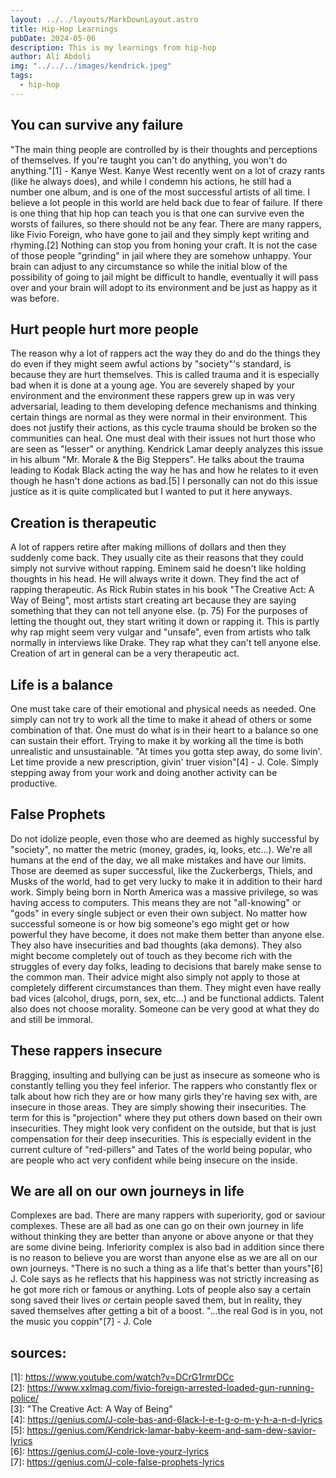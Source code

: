 ```yaml
---
layout: ../../layouts/MarkDownLayout.astro
title: Hip-Hop Learnings
pubDate: 2024-05-06
description: This is my learnings from hip-hop
author: Ali Abdoli
img: "../../../images/kendrick.jpeg"
tags:
  - hip-hop
---
```


## You can survive any failure

"The main thing people are controlled by is their thoughts and perceptions of themselves. If you're taught you can't do anything, you won't do anything."\[1] - Kanye West. Kanye West recently went on a lot of crazy rants (like he always does), and while I condemn his actions, he still had a number one album, and is one of the most successful artists of all time. I believe a lot people in this world are held back due to fear of failure. If there is one thing that hip hop can teach you is that one can survive even the worsts of failures, so there should not be any fear. There are many rappers, like Fivio Foreign, who have gone to jail and they simply kept writing and rhyming.\[2] Nothing can stop you from honing your craft. It is not the case of those people "grinding" in jail where they are somehow unhappy. Your brain can adjust to any circumstance so while the initial blow of the possibility of going to jail might be difficult to handle, eventually it will pass over and your brain will adopt to its environment and be just as happy as it was before.
## Hurt people hurt more people

The reason why a lot of rappers act the way they do and do the things they do even if they might seem awful actions by "society"'s standard, is because they are hurt themselves. This is called trauma and it is especially bad when it is done at a young age. You are severely shaped by your environment and the environment these rappers grew up in was very adversarial, leading to them developing defence mechanisms and thinking certain things are normal as they were normal in their environment. This does not justify their actions, as this cycle trauma should be broken so the communities can heal. One must deal with their issues not hurt those who are seen as "lesser" or anything. Kendrick Lamar deeply analyzes this issue in his album "Mr. Morale & the Big Steppers". He talks about the trauma leading to Kodak Black acting the way he has and how he relates to it even though he hasn't done actions as bad.\[5] I personally can not do this issue justice as it is quite complicated but I wanted to put it here anyways.
## Creation is therapeutic

A lot of rappers retire after making millions of dollars and then they suddenly come back. They usually cite as their reasons that they could simply not survive without rapping. Eminem said he doesn't like holding thoughts in his head. He will always write it down. They find the act of rapping therapeutic. As Rick Rubin states in his book "The Creative Act: A Way of Being", most artists start creating art because they are saying something that they can not tell anyone else. (p. 75) For the purposes of letting the thought out, they start writing it down or rapping it. This is partly why rap might seem very vulgar and "unsafe", even from artists who talk normally in interviews like Drake. They rap what they can't tell anyone else. Creation of art in general can be a very therapeutic act.
## Life is a balance

One must take care of their emotional and physical needs as needed. One simply can not try to work all the time to make it ahead of others or some combination of that. One must do what is in their heart to a balance so one can sustain their effort. Trying to make it by working all the time is both unrealistic and unsustainable. "At times you gotta step away, do some livin'. Let time provide a new prescription, givin' truer vision"\[4] - J. Cole. Simply stepping away from your work and doing another activity can be productive.
## False Prophets

Do not idolize people, even those who are deemed as highly successful by "society", no matter the metric (money, grades, iq, looks, etc...). We're all humans at the end of the day, we all make mistakes and have our limits. Those are deemed as super successful, like the Zuckerbergs, Thiels, and Musks of the world, had to get very lucky to make it in addition to their hard work. Simply being born in North America was a massive privilege, so was having access to computers. This means they are not "all-knowing" or "gods" in every single subject or even their own subject. No matter how successful someone is or how big someone's ego might get or how powerful they have become, it does not make them better than anyone else. They also have insecurities and bad thoughts (aka demons). They also might become completely out of touch as they become rich with the struggles of every day folks, leading to decisions that barely make sense to the common man. Their advice might also simply not apply to those at completely different circumstances than them. They might even have really bad vices (alcohol, drugs, porn, sex, etc...) and be functional addicts. Talent also does not choose morality. Someone can be very good at what they do and still be immoral.
## These rappers insecure

Bragging, insulting and bullying can be just as insecure as someone who is constantly telling you they feel inferior. The rappers who constantly flex or talk about how rich they are or how many girls they're having sex with, are insecure in those areas. They are simply showing their insecurities. The term for this is "projection" where they put others down based on their own insecurities. They might look very confident on the outside, but that is just compensation for their deep insecurities. This is especially evident in the current culture of "red-pillers" and Tates of the world being popular, who are people who act very confident while being insecure on the inside.
## We are all on our own journeys in life

Complexes are bad. There are many rappers with superiority, god or saviour complexes. These are all bad as one can go on their own journey in life without thinking they are better than anyone or above anyone or that they are some divine being. Inferiority complex is also bad in addition since there is no reason to believe you are worst than anyone else as we are all on our own journeys. "There is no such a thing as a life that's better than yours"\[6] J. Cole says as he reflects that his happiness was not strictly increasing as he got more rich or famous or anything. Lots of people also say a certain song saved their lives or certain people saved them, but in reality, they saved themselves after getting a bit of a boost. "...the real God is in you, not the music you coppin"\[7] - J. Cole

## sources:
\[1]: https://www.youtube.com/watch?v=DCrG1rmrDCc \
\[2]: https://www.xxlmag.com/fivio-foreign-arrested-loaded-gun-running-police/ \
\[3]: "The Creative Act: A Way of Being" \
\[4]: https://genius.com/J-cole-bas-and-6lack-l-e-t-g-o-m-y-h-a-n-d-lyrics \
\[5]: https://genius.com/Kendrick-lamar-baby-keem-and-sam-dew-savior-lyrics \
\[6]: https://genius.com/J-cole-love-yourz-lyrics \
\[7]: https://genius.com/J-cole-false-prophets-lyrics 
